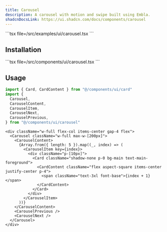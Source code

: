 ```yaml
---
title: Carousel
description: A carousel with motion and swipe built using Embla.
shadcnDocsLink: https://ui.shadcn.com/docs/components/carousel
---
```


<ComponentPreview component="carousel">
  ```tsx file=<rootDir>/src/examples/ui/carousel.tsx
  ```
</ComponentPreview>

## Installation

<Installation component="carousel">
  ```tsx file=<rootDir>/src/components/ui/carousel.tsx
  ```
</Installation>

## Usage

```ts
import { Card, CardContent } from "@/components/ui/card"
import {
  Carousel,
  CarouselContent,
  CarouselItem,
  CarouselNext,
  CarouselPrevious,
} from "@/components/ui/carousel"
```

```tsx
<div className="w-full flex-col items-center gap-4 flex">
  <Carousel className="w-full max-w-[200px]">
    <CarouselContent>
      {Array.from({ length: 5 }).map((_, index) => (
        <CarouselItem key={index}>
          <div className="p-[10px]">
            <Card className="shadow-none p-0 bg-main text-main-foreground">
              <CardContent className="flex aspect-square items-center justify-center p-4">
                <span className="text-3xl font-base">{index + 1}</span>
              </CardContent>
            </Card>
          </div>
        </CarouselItem>
      ))}
    </CarouselContent>
    <CarouselPrevious />
    <CarouselNext />
  </Carousel>
</div>
```